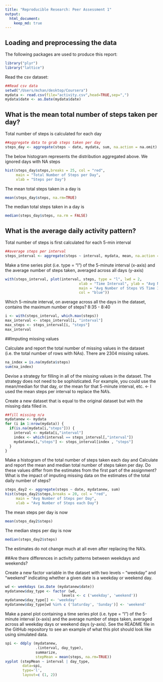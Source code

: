 ```yaml
---
title: "Reproducible Research: Peer Assessment 1"
output: 
  html_document:
    keep_md: true
---
```


## Loading and preprocessing the data

The following packages are used to produce this report:

```r
library("plyr")
library("lattice")
```

Read the csv dataset:

```r
##Read csv data
setwd("/Users/mchan/desktop/Coursera")
mydata <- read.csv(file="activity.csv",head=TRUE,sep=",")
mydata$date <- as.Date(mydata$date)
```


## What is the mean total number of steps taken per day?

Total number of steps is calculated for each day

```r
##aggregate data to grab steps taken per day
steps_day <- aggregate(steps ~ date, mydata, sum, na.action = na.omit)
```

The below histogram represents the distribution aggregated above.  We ignored days with NA steps

```r
hist(steps_day$steps,breaks = 25, col = "red", 
     main = "Total Number of Steps per Day",
     xlab = "Steps per Day")
```

The mean total steps taken in a day is 
```r
mean(steps_day$steps, na.rm=TRUE)
```


The median total steps taken in a day is 
```r
median(steps_day$steps, na.rm = FALSE)
```

## What is the average daily activity pattern?

Total number of steps is first calculated for each 5-min interval

```r
##average steps per interval 
steps_interval <- aggregate(steps ~ interval, mydata, mean, na.action = na.omit)
```

Make a time series plot (i.e. type = "l") of the 5-minute interval (x-axis) and the average number of steps taken, averaged across all days (y-axis)

```r
with(steps_interval, plot(interval, steps, type = "l", lwd = 2, 
                                  xlab = "Time Interval", ylab = "Avg Number of Steps", 
                                  main = "Avg Number of Steps VS Time Interval",
                                  col = "blue"))
```

Which 5-minute interval, on average across all the days in the dataset, contains the maximum number of steps? 8:35 - 8:40
```r
i <- with(steps_interval, which.max(steps))
max_interval <- steps_interval[i, "interval"]
max_steps <- steps_interval[i, "steps"]
max_interval
```

##Imputing missing values

Calculate and report the total number of missing values in the dataset (i.e. the total number of rows with NAs). There are 2304 missing values.

```r
na_index = is.na(mydata$steps)
sum(na_index)
```

Devise a strategy for filling in all of the missing values in the dataset. The strategy does not need to be sophisticated. For example, you could use the mean/median for that day, or the mean for that 5-minute interval, etc. <- I used the mean steps per interval to replace the NA's.

Create a new dataset that is equal to the original dataset but with the missing data filled in.

```r
##fill missing n/a
mydatanew <- mydata
for (i in 1:nrow(mydata)) {
  if(is.na(mydata[i,"steps"])) {
    interval <- mydata[i,"interval"]
    index <- which(interval == steps_interval[,"interval"])
    mydatanew[i,"steps"] <- steps_interval[index , "steps"]
  }
}
```

Make a histogram of the total number of steps taken each day and Calculate and report the mean and median total number of steps taken per day. Do these values differ from the estimates from the first part of the assignment? What is the impact of imputing missing data on the estimates of the total daily number of steps?

```r
steps_day2 <- aggregate(steps ~ date, mydatanew, sum)
hist(steps_day2$steps,breaks = 20, col = "red", 
     main = "Avg Number of Steps per Day",
     xlab = "Avg Number of Steps each Day")
```

The mean steps per day is now
```r
mean(steps_day2$steps)
```

The median steps per day is now
```r
median(steps_day2$steps)
```

The estimates do not change much at all even after replacing the NA's.

##Are there differences in activity patterns between weekdays and weekends?

Create a new factor variable in the dataset with two levels – “weekday” and “weekend” indicating whether a given date is a weekday or weekend day.

```r
wd <- weekdays (as.Date (mydatanew$date))
mydatanew$day_type <- factor (wd,
                          levels <- c ('weekday', 'weekend'))
mydatanew$day_type[] <- 'weekday'
mydatanew$day_type[wd %in% c ('Saturday', 'Sunday')] <- 'weekend'
```

Make a panel plot containing a time series plot (i.e. type = "l") of the 5-minute interval (x-axis) and the average number of steps taken, averaged across all weekday days or weekend days (y-axis). See the README file in the GitHub repository to see an example of what this plot should look like using simulated data.

```r
spi <- ddply (mydatanew,
              .(interval, day_type), 
              summarize, 
              stepMean = mean(steps, na.rm=TRUE))
xyplot (stepMean ~ interval | day_type, 
        data=spi,
        type='l',
        layout=c (1, 2))
```





